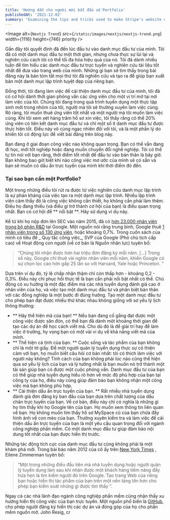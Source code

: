 ```yaml
---
title: 'Hướng dẫn cho người mới bắt đầu về Portfolio' 
publishedAt: '2021-12-02'
summary: "Examining the tips and tricks used to make Stripe's website design a notch above the rest."
---
```


<Image
  alt={`Nextjs Trend`}
  src={`/static/images/nextjs/nextjs-trend.png`}
  width={1116}
  height={746}
  priority
/>

Gần đây tôi quyết định đã đến lúc đầu tư vào danh mục đầu tư của mình. Tôi đã có một danh mục đầu tư một thời gian, nhưng chưa thực sự lùi lại và nghiên cứu cách tôi có thể tối đa hóa hiệu quả của nó. Tôi đã dành nhiều tuần để tìm hiểu các danh mục đầu tư trực tuyến và nghiên cứu tài liệu tốt nhất để đưa vào trang web của mình. Những gì bạn sẽ tìm thấy trong bài đăng này là bản tóm tắt mọi thứ tôi đã nghiên cứu và tạo ra để giúp bạn xuất bản một danh mục lập trình tuyệt đẹp của riêng bạn.

Đồng thời, tôi đang làm việc để cải thiện danh mục đầu tư của mình, tôi đã có cơ hội dành thời gian phỏng vấn các ứng viên cho một vị trí mở tại nơi làm việc của tôi. Chúng tôi đang trong quá trình tuyển dụng một thực tập sinh mới trong nhóm của tôi, người mà tôi sẽ thường xuyên làm việc cùng. Rõ ràng, tôi muốn thuê ứng viên tốt nhất và một người mà tôi muốn làm việc cùng. Khi tôi xem xét hàng trăm hồ sơ xin việc, tôi thấy rằng có thể 20% ứng viên có liên kết danh mục đầu tư và chỉ một số ít danh mục đầu tư được thực hiện tốt. Điều này vô cùng ngạc nhiên đối với tôi, và là một phần lý do khiến tôi có động lực để viết bài đăng trên blog này.

Bạn đang ở giai đoạn công việc nào không quan trọng. Bạn có thể vẫn đang đi học, mới tốt nghiệp hoặc đang muốn chuyển đổi nghề nghiệp. Tôi có thể tự tin nói với bạn rằng, thời điểm tốt nhất để đầu tư vào bản thân là bây giờ. Bạn không bao giờ biết khi nào công việc mơ ước của mình sẽ có sẵn và bạn sẽ muốn có dấu ấn trực tuyến của mình khi thời điểm đó đến.

### Tại sao bạn cần một Portfolio?

Một trong những điều tôi rút ra được từ việc nghiên cứu danh mục lập trình là sự phản kháng của việc tạo ra một danh mục lập trình. Nhiều lập trình viên cảm thấy đó là công việc không cần thiết, họ không cần phải làm thêm. Điều họ đang thiếu (và điều gì trở thành cơ hội của bạn) là điều quan trọng nhất. Bạn có cơ hội để ** nổi bật **. Hãy sử dụng ví dụ này.

Kể từ khi họ nộp đơn lên SEC vào năm 2015, đã có [hơn 23.000 nhân viên trong bộ phận R&D](https://www.sec.gov/Archives/edgar/data/1288776/000165204416000012/goog10-k2015.htm) tại Google. Một nguồn nói rằng trung bình, Google thuê [1 nhân viên trong số 130 ứng viên](https://www.smartrecruiters.com/blog/google-average-130-applicants-to-make-one-hire/), hoặc khoảng 0,7%. Trong cuốn sách của mình có tiêu đề _ Quy tắc công việc_, SVP của Google (Phó chủ tịch cấp cao) về Hoạt động con người (về cơ bản là Nguồn nhân lực) tuyên bố:

> “Chúng tôi nhận được hơn hai triệu đơn đăng ký mỗi năm. [...] Trong số này, Google chỉ thuê vài nghìn nhân viên mỗi năm, khiến Google có sự chọn lọc cao hơn gấp 25 lần so với Harvard, Yale hoặc Princeton. "

Dựa trên ví dụ đó, tỷ lệ chấp nhận thậm chí còn thấp hơn - khoảng 0,2 - 0,3%. Điều này chỉ phục hồi thực tế là bạn cần phải nổi bật nhất có thể. Chủ động có xu hướng là một đặc điểm mà các nhà tuyển dụng đánh giá cao ở nhân viên của họ, và việc tạo một danh mục đầu tư và phân biệt bản thân với các đồng nghiệp là một bước đi đúng hướng. Tạo một danh mục đầu tư cho phép bạn đạt được nhiều thứ khác nhau không giống với sơ yếu lý lịch thông thường:

- ** Hãy thể hiện mã của bạn! ** Nếu bạn đang cố gắng đạt được một công việc được săn đón, có thể bạn đã dành một khoảng thời gian để tạo các dự án để học cách viết mã. Cho dù đó là để giải trí hay để làm việc ở trường, hy vọng bạn có một vài ví dụ về khả năng viết mã của mình.
- ** Thể hiện cá tính của bạn. ** Cuộc sống và tác phẩm của bạn không chỉ là một tờ giấy. Để một người quản lý tuyển dụng thực sự có thiện cảm với bạn, họ muốn biết câu hỏi cơ bản nhất: tôi có thích làm việc với người này không? Tính cách của bạn không phải lúc nào cũng thể hiện qua sơ yếu lý lịch của bạn và lý tưởng nhất là bạn muốn nó trở thành một tài sản giúp bạn có được một cuộc phỏng vấn. Danh mục đầu tư của bạn có thể giúp nhà tuyển dụng hiểu rõ hơn về mức độ phù hợp của bạn tại công ty của họ, điều này cũng giúp đảm bảo bạn không nhận một công việc mà bạn không phù hợp.
- ** Cải thiện dấu ấn trực tuyến của bạn. ** Rất nhiều nhà tuyển dụng đánh giá đơn đăng ký ban đầu của bạn dựa trên chất lượng của dấu chân trực tuyến của bạn. Về cơ bản, điều này chỉ có nghĩa là những gì họ tìm thấy khi họ Google tên của bạn. Họ muốn xem thông tin liên quan về bạn. Họ không muốn tìm thấy hồ sơ MySpace cũ của bạn chứa đầy hình ảnh về con mèo của bạn. Thường xuyên kiểm tra và làm việc để cải thiện dấu ấn trực tuyến của bạn là một yêu cầu quan trọng đối với ngành công nghiệp phần mềm. Có một danh mục đầu tư giúp đảm bảo nội dung tốt nhất của bạn được hiển thị trước.

Những tác động tích cực của danh mục đầu tư cũng không phải là một khám phá mới. Trong bài báo năm 2012 của cô ấy trên [New York Times](https://www.nytimes.com/2012/07/01/jobs/an-online-portfolio-can-showcase-your-work-career-couch.html) , Eilene Zimmerman tuyên bố:

> “Một trong những điều đầu tiên mà nhà tuyển dụng hoặc người quản lý tuyển dụng làm sau khi nhận được một khách hàng tiềm năng đầy hứa hẹn là tìm kiếm người đó trên Google. Tạo trang Web của riêng bạn hoặc hiển thị tác phẩm của bạn trên một nền tảng lớn hơn cho phép bạn kiểm soát những gì được tìm thấy ”.

Ngay cả các nhà lãnh đạo ngành công nghiệp phần mềm cũng nhận thấy xu hướng hiển thị công việc của bạn trực tuyến. Một nguồn phổ biến là [GitHub](https://www.github.com), cho phép người đăng ký hiển thị các dự án và đóng góp của họ cho phần mềm nguồn mở. John Resig, cr